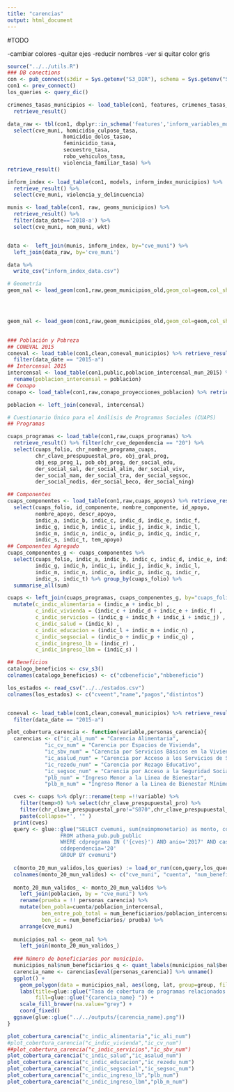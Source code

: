 ```yaml
---
title: "carencias"
output: html_document
---
```

#TODO

-cambiar colores
-quitar ejes
-reducir nombres
-ver si quitar color gris

```r
source("../../utils.R")
### DB conections
con <- pub_connect(s3dir = Sys.getenv("S3_DIR"), schema = Sys.getenv("SCHEMA"))
con1 <- prev_connect()
los_queries <- query_dic()
```

```r
crimenes_tasas_municipios <- load_table(con1, features, crimenes_tasas_municipios) %>%
  retrieve_result()

data_raw <- tbl(con1, dbplyr::in_schema('features','inform_variables_municipios')) %>%
  select(cve_muni, homicidio_culposo_tasa, 
                  homicidio_dolos_tasao, 
                  feminicidio_tasa,
                  secuestro_tasa,
                  robo_vehiculos_tasa,
                  violencia_familiar_tasa) %>%
retrieve_result() 

inform_index <- load_table(con1, models, inform_index_municipios) %>%
  retrieve_result() %>%
  select(cve_muni, violencia_y_delincuencia) 

munis <- load_table(con1, raw, geoms_municipios) %>%
  retrieve_result() %>% 
  filter(data_date=='2018-a') %>%
  select(cve_muni, nom_muni, wkt)


data <-  left_join(munis, inform_index, by="cve_muni") %>%
  left_join(data_raw, by='cve_muni')

data %>% 
  write_csv("inform_index_data.csv")

```


```r
# Geometría
geom_nal <- load_geom(con1,raw,geom_municipios_old,geom_col=geom,col_shape=cve_muni)




geom_nal <- load_geom(con1,raw,geom_municipios_old,geom_col=geom,col_shape=cve_muni)

  
### Población y Pobreza
## CONEVAL 2015
coneval <- load_table(con1,clean,coneval_municipios) %>% retrieve_result() %>% 
  filter(data_date == "2015-a")
## Intercensal 2015
intercensal <- load_table(con1,public,poblacion_intercensal_mun_2015) %>% retrieve_result() %>%
  rename(poblacion_intercensal = poblacion)
## Conapo
conapo <- load_table(con1,raw,conapo_proyecciones_poblacion) %>% retrieve_result() 

poblacion <- left_join(coneval, intercensal)

# Cuestionario Único para el Análisis de Programas Sociales (CUAPS)
## Programas

cuaps_programas <- load_table(con1,raw,cuaps_programas) %>% 
  retrieve_result() %>% filter(chr_cve_dependencia == "20") %>% 
  select(cuaps_folio, chr_nombre_programa_cuaps, 
         chr_clave_prespupuestal_pro, obj_gral_prog, 
         obj_esp_prog_1, pob_obj_prog, der_social_edu, 
         der_social_sal, der_social_alim, der_social_viv, 
         der_social_mam, der_social_tra, der_social_segsoc, 
         der_social_nodis, der_social_beco, der_social_ning)

## Componentes
cuaps_componentes <- load_table(con1,raw,cuaps_apoyos) %>% retrieve_result() %>% 
  select(cuaps_folio, id_componente, nombre_componente, id_apoyo, 
         nombre_apoyo, descr_apoyo,
         indic_a, indic_b, indic_c, indic_d, indic_e, indic_f, 
         indic_g, indic_h, indic_i, indic_j, indic_k, indic_l, 
         indic_m, indic_n, indic_o, indic_p, indic_q, indic_r, 
         indic_s, indic_t, tem_apoyo)
## Componentes Agregado
cuaps_componentes_g <- cuaps_componentes %>% 
  select(cuaps_folio, indic_a, indic_b, indic_c, indic_d, indic_e, indic_f, 
         indic_g, indic_h, indic_i, indic_j, indic_k, indic_l, 
         indic_m, indic_n, indic_o, indic_p, indic_q, indic_r, 
         indic_s, indic_t) %>% group_by(cuaps_folio) %>%
  summarise_all(sum)

cuaps <- left_join(cuaps_programas, cuaps_componentes_g, by="cuaps_folio") %>%
  mutate(c_indic_alimentaria = (indic_a + indic_b) ,
         c_indic_vivienda = (indic_c + indic_d + indic_e + indic_f) ,
         c_indic_servicios = (indic_g + indic_h + indic_i + indic_j) ,
         c_indic_salud = (indic_k) ,
         c_indic_educacion = (indic_l + indic_m + indic_n) ,
         c_indic_segsocial = (indic_o + indic_p + indic_q) ,
         c_indic_ingreso_lb = (indic_r) ,
         c_indic_ingreso_lbm = (indic_s) ) 

## Beneficios
catalogo_beneficios <- csv_s3()
colnames(catalogo_beneficios) <- c("cdbeneficio","nbbeneficio")

los_estados <- read_csv("../../estados.csv")
colnames(los_estados) <- c("cveent","name","pagos","distintos")


coneval <- load_table(con1,clean,coneval_municipios) %>% retrieve_result() %>% 
  filter(data_date == "2015-a")
```

```r
plot_cobertura_carencia <- function(variable,personas_carencia){
  carencias <- c("ic_ali_num" = "Carencia Alimentaria",
            "ic_cv_num" = "Carencia por Espacios de Vivienda",
            "ic_sbv_num" = "Carencia por Servicios Básicos en la Vivienda",
            "ic_asalud_num" = "Carencia por Acceso a los Servicios de Salud",
            "ic_rezedu_num" = "Carencia por Rezago Educativo",
            "ic_segsoc_num" = "Carencia por Acceso a la Seguridad Social",
            "plb_num" = "Ingreso Menor a la Linea de Bienestar",
            "plb_m_num" = "Ingreso Menor a la Linea de Bienestar Mínimo")

  cves <- cuaps %>% dplyr::rename(temp =!!variable) %>%
    filter(temp>0) %>% select(chr_clave_prespupuestal_pro) %>%
    filter(chr_clave_prespupuestal_pro!="S070",chr_clave_prespupuestal_pro!= "S053") %>%  pull() %>%
    paste(collapse="', '" )
  print(cves)
  query <- glue::glue("SELECT cvemuni, sum(nuimpmonetario) as monto, count(distinct newid) as beneficiarios 
                 FROM athena_pub.pub_public 
                 WHERE cdprograma IN ('{cves}') AND anio='2017' AND cast(newid as integer) < 500000000 AND 
                 cddependencia='20' 
                 GROUP BY cvemuni")
  
  c(monto_20_mun_validos,los_queries) := load_or_run(con,query,los_queries)
  colnames(monto_20_mun_validos) <- c("cve_muni", "cuenta", "num_beneficiarios")
  
  monto_20_mun_validos_ <- monto_20_mun_validos %>%
    left_join(poblacion, by = "cve_muni") %>%
    rename(prueba = !! personas_carencia) %>%
    mutate(ben_pobla=cuenta/poblacion_intercensal,
           ben_entre_pob_total = num_beneficiarios/poblacion_intercensal,
           ben_ic = num_beneficiarios/ prueba) %>%
    arrange(cve_muni)
  
  municipios_nal <- geom_nal %>%
    left_join(monto_20_mun_validos_)
  
  ### Número de beneficiarios por municipio.
  municipios_nal$num_beneficiarios_q <- quant_labels(municipios_nal$ben_ic)
  carencia_name <- carencias[eval(personas_carencia)] %>% unname()
  ggplot() +
    geom_polygon(data = municipios_nal, aes(long, lat, group=group, fill=num_beneficiarios_q))+ 
    labs(title=glue::glue("Tasa de cobertura de programas relacionados a {carencia_name}"), 
         fill=glue::glue("{carencia_name} ")) + 
    scale_fill_brewer(na.value="grey") + 
    coord_fixed() 
  ggsave(glue::glue("../../outputs/{carencia_name}.png"))
}
```

```r
plot_cobertura_carencia("c_indic_alimentaria","ic_ali_num")
#plot_cobertura_carencia("c_indic_vivienda","ic_cv_num")
##plot_cobertura_carencia("c_indic_servicios","ic_sbv_num")
plot_cobertura_carencia("c_indic_salud","ic_asalud_num")
plot_cobertura_carencia("c_indic_educacion","ic_rezedu_num")
plot_cobertura_carencia("c_indic_segsocial","ic_segsoc_num")
plot_cobertura_carencia("c_indic_ingreso_lb","plb_num")
plot_cobertura_carencia("c_indic_ingreso_lbm","plb_m_num")

```

